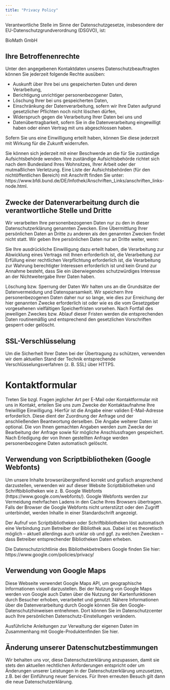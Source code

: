 ```yaml
---
title: "Privacy Policy"
---
```


Verantwortliche Stelle im Sinne der Datenschutzgesetze, insbesondere der EU-Datenschutzgrundverordnung (DSGVO), ist:

BioMath GmbH

## Ihre Betroffenenrechte

Unter den angegebenen Kontaktdaten unseres Datenschutzbeauftragten können Sie jederzeit folgende Rechte ausüben:

- Auskunft über Ihre bei uns gespeicherten Daten und deren Verarbeitung,
- Berichtigung unrichtiger personenbezogener Daten,
- Löschung Ihrer bei uns gespeicherten Daten,
- Einschränkung der Datenverarbeitung, sofern wir Ihre Daten aufgrund gesetzlicher Pflichten noch nicht löschen dürfen,
- Widerspruch gegen die Verarbeitung Ihrer Daten bei uns und
- Datenübertragbarkeit, sofern Sie in die Datenverarbeitung eingewilligt haben oder einen Vertrag mit uns abgeschlossen haben.

Sofern Sie uns eine Einwilligung erteilt haben, können Sie diese jederzeit mit Wirkung für die Zukunft widerrufen.

Sie können sich jederzeit mit einer Beschwerde an die für Sie zuständige Aufsichtsbehörde wenden. Ihre zuständige Aufsichtsbehörde richtet sich nach dem Bundesland Ihres Wohnsitzes, Ihrer Arbeit oder der mutmaßlichen Verletzung. Eine Liste der Aufsichtsbehörden (für den nichtöffentlichen Bereich) mit Anschrift finden Sie unter: https://www.bfdi.bund.de/DE/Infothek/Anschriften_Links/anschriften_links-node.html.

## Zwecke der Datenverarbeitung durch die verantwortliche Stelle und Dritte

Wir verarbeiten Ihre personenbezogenen Daten nur zu den in dieser Datenschutzerklärung genannten Zwecken. Eine Übermittlung Ihrer persönlichen Daten an Dritte zu anderen als den genannten Zwecken findet nicht statt. Wir geben Ihre persönlichen Daten nur an Dritte weiter, wenn:

Sie Ihre ausdrückliche Einwilligung dazu erteilt haben,
die Verarbeitung zur Abwicklung eines Vertrags mit Ihnen erforderlich ist,
die Verarbeitung zur Erfüllung einer rechtlichen Verpflichtung erforderlich ist,
die Verarbeitung zur Wahrung berechtigter Interessen erforderlich ist und kein Grund zur Annahme besteht, dass Sie ein überwiegendes schutzwürdiges Interesse an der Nichtweitergabe Ihrer Daten haben.

Löschung bzw. Sperrung der Daten
Wir halten uns an die Grundsätze der Datenvermeidung und Datensparsamkeit. Wir speichern Ihre personenbezogenen Daten daher nur so lange, wie dies zur Erreichung der hier genannten Zwecke erforderlich ist oder wie es die vom Gesetzgeber vorgesehenen vielfältigen Speicherfristen vorsehen. Nach Fortfall des jeweiligen Zweckes bzw. Ablauf dieser Fristen werden die entsprechenden Daten routinemäßig und entsprechend den gesetzlichen Vorschriften gesperrt oder gelöscht.

## SSL-Verschlüsselung

Um die Sicherheit Ihrer Daten bei der Übertragung zu schützen, verwenden wir dem aktuellen Stand der Technik entsprechende Verschlüsselungsverfahren (z. B. SSL) über HTTPS.

# Kontaktformular

Treten Sie bzgl. Fragen jeglicher Art per E-Mail oder Kontaktformular mit uns in Kontakt, erteilen Sie uns zum Zwecke der Kontaktaufnahme Ihre freiwillige Einwilligung. Hierfür ist die Angabe einer validen E-Mail-Adresse erforderlich. Diese dient der Zuordnung der Anfrage und der anschließenden Beantwortung derselben. Die Angabe weiterer Daten ist optional. Die von Ihnen gemachten Angaben werden zum Zwecke der Bearbeitung der Anfrage sowie für mögliche Anschlussfragen gespeichert. Nach Erledigung der von Ihnen gestellten Anfrage werden personenbezogene Daten automatisch gelöscht.

## Verwendung von Scriptbibliotheken (Google Webfonts)

Um unsere Inhalte browserübergreifend korrekt und grafisch ansprechend darzustellen, verwenden wir auf dieser Website Scriptbibliotheken und Schriftbibliotheken wie z. B. Google Webfonts (https://www.google.com/webfonts/). Google Webfonts werden zur Vermeidung mehrfachen Ladens in den Cache Ihres Browsers übertragen. Falls der Browser die Google Webfonts nicht unterstützt oder den Zugriff unterbindet, werden Inhalte in einer Standardschrift angezeigt.

Der Aufruf von Scriptbibliotheken oder Schriftbibliotheken löst automatisch eine Verbindung zum Betreiber der Bibliothek aus. Dabei ist es theoretisch möglich – aktuell allerdings auch unklar ob und ggf. zu welchen Zwecken – dass Betreiber entsprechender Bibliotheken Daten erheben.

Die Datenschutzrichtlinie des Bibliothekbetreibers Google finden Sie hier: https://www.google.com/policies/privacy/

## Verwendung von Google Maps

Diese Webseite verwendet Google Maps API, um geographische Informationen visuell darzustellen. Bei der Nutzung von Google Maps werden von Google auch Daten über die Nutzung der Kartenfunktionen durch Besucher erhoben, verarbeitet und genutzt. Nähere Informationen über die Datenverarbeitung durch Google können Sie den Google-Datenschutzhinweisen entnehmen. Dort können Sie im Datenschutzcenter auch Ihre persönlichen Datenschutz-Einstellungen verändern.

Ausführliche Anleitungen zur Verwaltung der eigenen Daten im Zusammenhang mit Google-Produktenfinden Sie hier.

## Änderung unserer Datenschutzbestimmungen

Wir behalten uns vor, diese Datenschutzerklärung anzupassen, damit sie stets den aktuellen rechtlichen Anforderungen entspricht oder um Änderungen unserer Leistungen in der Datenschutzerklärung umzusetzen, z.B. bei der Einführung neuer Services. Für Ihren erneuten Besuch gilt dann die neue Datenschutzerklärung.
